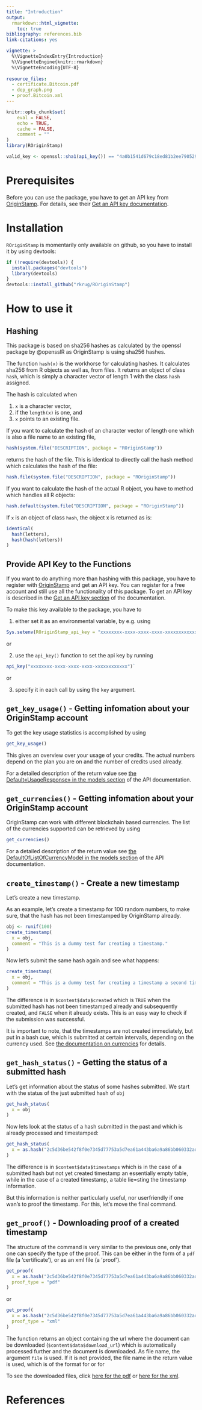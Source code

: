 ```yaml
---
title: "Introduction"
output: 
  rmarkdown::html_vignette:
    toc: true
bibliography: references.bib 
link-citations: yes

vignette: >
  %\VignetteIndexEntry{Introduction}
  %\VignetteEngine{knitr::rmarkdown}
  %\VignetteEncoding{UTF-8}
  
resource_files:
  - certificate.Bitcoin.pdf
  - dep_graph.png
  - proof.Bitcoin.xml
---
```



```r
knitr::opts_chunk$set(
	eval = FALSE,
	echo = TRUE,
	cache = FALSE,
	comment = ""
)
library(ROriginStamp)

valid_key <- openssl::sha1(api_key()) == "4a0b1541d679c18ed81b2ee79052984cd6ab5597"
```


# Prerequisites

Before you can use the package, you have to get an API key from [OriginStamp](https://docs.originstamp.com). For details, see their [Get an API key documentation](https://docs.originstamp.com/guide/gettingstarted.html#get-an-api-key).

# Installation

`ROriginStamp` is momentarily only available on github, so you have to install it by using devtools:

```r
if (!require(devtools)) {
  install.packages("devtools")
  library(devtools)
}
devtools::install_github("rkrug/ROriginStamp")
```

# How to use it


## Hashing

This package is based on sha256 hashes as calculated by the openssl package by @opensslR as OriginStamp is using sha256 hashes.

The function `hash(x)` is the workhorse for calculating hashes. It calculates sha256 from R objects as well as, from files. It returns an object of class `hash`, which is simply a character vector of length 1 with the class `hash` assigned.

The hash is calculated when

1. `x` is a character vector,
2. if the `length(x)` is one, and
3. `x` points to an existing file.

If you want to calculate the hash of an character vector of length one which is also a file name to an existing file, 

```r
hash(system.file("DESCRIPTION", package = "ROriginStamp"))
```

returns the hash of the file.
This is identical to directly call the hash method which calculates the hash of the file:

```r
hash.file(system.file("DESCRIPTION", package = "ROriginStamp"))
```

If you want to calculate the hash of the actual R object, you have to method which handles all R objects:

```r
hash.default(system.file("DESCRIPTION", package = "ROriginStamp"))
```

If `x` is an object of class `hash`, the object x is returned as is:
```r
identical( 
  hash(letters), 
  hash(hash(letters))
)
```

## Provide API Key to the Functions

If you want to do anything more than hashing with this package, you have to register with [OriginStamp](https://originstamp.com) and get an API key. You can register for a free account and still use all the functionality of this package.
To get an API key is described in the [Get an API key section](https://docs.originstamp.com/guide/gettingstarted.html#get-an-api-key) of the documentation. 

To make this key available to the package, you have to

1. either set it as an environmental variable, by e.g. using 

```r
Sys.setenv(ROriginStamp_api_key = "xxxxxxxx-xxxx-xxxx-xxxx-xxxxxxxxxxxx")
```     
or

2. use the `api_key()` function to set the api key by running 
```r
api_key("xxxxxxxx-xxxx-xxxx-xxxx-xxxxxxxxxxxx")`
````
or

3. specify it in each call by using the `key` argument.

## `get_key_usage()` - Getting infomation about your OriginStamp account

To get the key usage statistics is accomplished by using

```r
get_key_usage()
```

This gives an overview over your usage of your credits. The actual numbers depend on the plan you are on and the number of credits used already.

For a detailed description of the return value see [the Default«UsageResponse» in the models section](https://api.originstamp.com/swagger/swagger-ui.html#/) of the API documentation.


## `get_currencies()` - Getting infomation about your OriginStamp account

OriginStamp can work with different blockchain based currencies. The list of the currencies supported can be retrieved by using

```r
get_currencies()
```

For a detailed description of the return value see [the DefaultOfListOfCurrencyModel in the models section](https://api.originstamp.com/swagger/swagger-ui.html#/) of the API documentation.

## `create_timestamp()` - Create a new timestamp

Let's create a new timestamp.

As an example, let's create a timestamp for 100 random numbers, to make sure, that the hash has not been timestamped by OriginStamp already. 

```r
obj <- runif(100)
create_timestamp(
  x = obj, 
  comment = "This is a dummy test for creating a timestamp."
)
```

Now let's submit the same hash again and see what happens:

```r
create_timestamp(
  x = obj, 
  comment = "This is a dummy test for creating a timestamp a second time."
)
```

The difference is in `$content$data$created` which is `TRUE` when the submitted hash has not been timestamped already and subsequently created, and `FALSE` when it already exists. This is an easy way to check if the submission was successful. 

It is important to note, that the timestamps are not created immediately, but put in a bash cue, which is submitted at certain intervalls, depending on the currency used. See [the documentation on currencies](https://docs.originstamp.com/guide/#blockchain-currencies) for details. 

## `get_hash_status()` - Getting the status of a submitted hash

Let's get information about the status of some hashes submitted. We start with the status of the just submitted hash of `obj`

```r
get_hash_status(
  x = obj
)
```


Now lets look at the status of a hash submitted in the past and which is already processed and timestamped:
```r
get_hash_status(
  x = as.hash("2c5d36be542f8f0e7345d77753a5d7ea61a443ba6a9a86bb060332ad56dba38e")
)
```

The difference is in `$content$data$timestamps` which is in the case of a submitted hash but not yet created timestamp an essentially empty table, while in the case of a created timestamp, a table lie=sting the timestamp information. 

But this information is neither particularly useful, nor userfriendly if one wan's to proof the timestamp. For this, let's move the final command.

## `get_proof()` - Downloading proof of a created timestamp

The structure of the command is very similar to the previous one, only that one can specify the type of the proof. This can be either in the form of a `pdf` file (a 'certificate'), or as an xml file (a 'proof').

```r
get_proof(
  x = as.hash("2c5d36be542f8f0e7345d77753a5d7ea61a443ba6a9a86bb060332ad56dba38e"), 
  proof_type = "pdf"
)
```

or

```r
get_proof(
  x = as.hash("2c5d36be542f8f0e7345d77753a5d7ea61a443ba6a9a86bb060332ad56dba38e"), 
  proof_type = "xml"
)
```

The function returns an object containing the url where the document can be downloaded (`$content$data$download_url`) which is automatically processed further and the document is downloaded. As file name, the argument `file` is used. If it is not provided, the file name in the return value is used, which is of the format \code{proof.CURRENCY.HASH.xml} for \code{proof_type == "xml"} or \code{certificate.CURRENCY.HASH.pdf} for \code{proof_type == "pdf"}

To see the downloaded files, click 
<a href="certificate.Bitcoin.pdf" target="_blank">here for the pdf</a> or <a href="proof.Bitcoin.xml" target="_blank">here for the xml</a>.



# References

